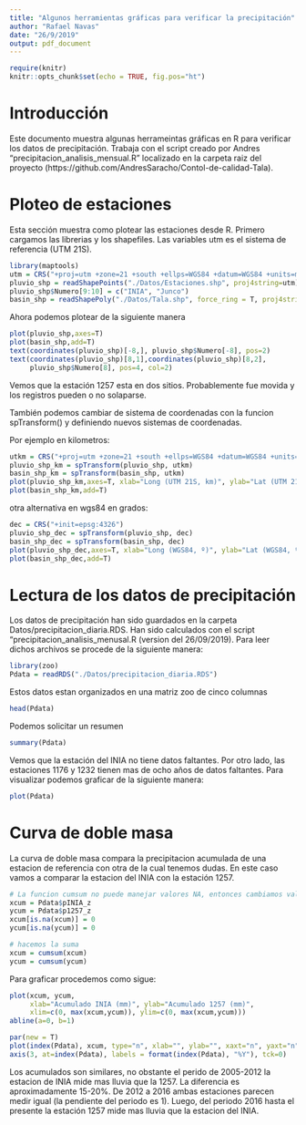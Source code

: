 ```yaml
---
title: "Algunos herramientas gráficas para verificar la precipitación"
author: "Rafael Navas"
date: "26/9/2019"
output: pdf_document
---
```


```r
require(knitr)
knitr::opts_chunk$set(echo = TRUE, fig.pos="ht")
```

# Introducción
Este documento muestra algunas herrameintas gráficas en R para verificar los datos de precipitación. Trabaja con el script creado por Andres "precipitacion_analisis_mensual.R" localizado en la carpeta raiz del proyecto (https://github.com/AndresSaracho/Contol-de-calidad-Tala).

# Ploteo de estaciones
Esta sección muestra como plotear las estaciones desde R. Primero cargamos las librerias y los shapefiles. Las variables utm es el sistema de referencia (UTM 21S). 
```r
library(maptools)
utm = CRS("+proj=utm +zone=21 +south +ellps=WGS84 +datum=WGS84 +units=m +no_defs")
pluvio_shp = readShapePoints("./Datos/Estaciones.shp", proj4string=utm)
pluvio_shp$Numero[9:10] = c("INIA", "Junco")
basin_shp = readShapePoly("./Datos/Tala.shp", force_ring = T, proj4string=utm)
```

Ahora podemos plotear de la siguiente manera
```r
plot(pluvio_shp,axes=T)
plot(basin_shp,add=T)
text(coordinates(pluvio_shp)[-8,], pluvio_shp$Numero[-8], pos=2)
text(coordinates(pluvio_shp)[8,1],coordinates(pluvio_shp)[8,2],
     pluvio_shp$Numero[8], pos=4, col=2)
```

Vemos que la estación 1257 esta en dos sitios. Probablemente fue movida y los registros pueden o no solaparse.


También podemos cambiar de sistema de coordenadas con la funcion spTransform() y definiendo nuevos sistemas de coordenadas.

Por ejemplo en kilometros:
```r
utkm = CRS("+proj=utm +zone=21 +south +ellps=WGS84 +datum=WGS84 +units=km +no_defs")
pluvio_shp_km = spTransform(pluvio_shp, utkm)
basin_shp_km = spTransform(basin_shp, utkm)
plot(pluvio_shp_km,axes=T, xlab="Long (UTM 21S, km)", ylab="Lat (UTM 21S, km)")
plot(basin_shp_km,add=T)
```

otra alternativa en wgs84 en grados:
```r
dec = CRS("+init=epsg:4326")
pluvio_shp_dec = spTransform(pluvio_shp, dec)
basin_shp_dec = spTransform(basin_shp, dec)
plot(pluvio_shp_dec,axes=T, xlab="Long (WGS84, º)", ylab="Lat (WGS84, º)")
plot(basin_shp_dec,add=T)
```



# Lectura de los datos de precipitación
Los datos de precipitación han sido guardados en la carpeta Datos/precipitacion_diaria.RDS. Han sido calculados con el script "precipitacion_analisis_menusal.R (version del 26/09/2019). Para leer dichos archivos se procede de la siguiente manera:
```r
library(zoo)
Pdata = readRDS("./Datos/precipitacion_diaria.RDS")
```

Estos datos estan organizados en una matriz zoo de cinco columnas
```r
head(Pdata)
```

Podemos solicitar un resumen
```r
summary(Pdata)
```
 Vemos que la estación del INIA no tiene datos faltantes. Por otro lado, las estaciones 1176 y 1232 tienen mas de ocho años de datos faltantes. Para visualizar podemos graficar de la siguiente manera:
 
```r
plot(Pdata)
```
 

# Curva de doble masa
La curva de doble masa compara la precipitacion acumulada de una estacion de referencia con otra de la cual tenemos dudas. En este caso vamos a comparar la estacion del INIA con la estación 1257.

```r
# La funcion cumsum no puede manejar valores NA, entonces cambiamos valores NA por cero
xcum = Pdata$pINIA_z
ycum = Pdata$p1257_z
xcum[is.na(xcum)] = 0
ycum[is.na(ycum)] = 0

# hacemos la suma
xcum = cumsum(xcum)
ycum = cumsum(ycum)

```

Para graficar procedemos como sigue:
```r
plot(xcum, ycum,
     xlab="Acumulado INIA (mm)", ylab="Acumulado 1257 (mm)", 
     xlim=c(0, max(xcum,ycum)), ylim=c(0, max(xcum,ycum)))
abline(a=0, b=1)

par(new = T)
plot(index(Pdata), xcum, type="n", xlab="", ylab="", xaxt="n", yaxt="n")
axis(3, at=index(Pdata), labels = format(index(Pdata), "%Y"), tck=0)
```

Los acumulados son similares, no obstante el perido de 2005-2012 la estacion de INIA mide mas lluvia que la 1257. La diferencia es aproximadamente 15-20%. De 2012 a 2016 ambas estaciones parecen medir igual (la pendiente del periodo es 1). Luego, del periodo 2016 hasta el presente la estación 1257 mide mas lluvia que la estacion del INIA.


